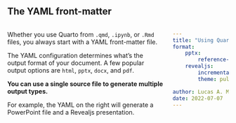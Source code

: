 ## The YAML front-matter

:::: {.columns}
::: {.column}
Whether you use Quarto from `.qmd`, `.ipynb`, or `.Rmd` files, you always start with a YAML front-matter file. 

The YAML configuration determines what's the output format of your document. A few popular output options are `html`, `pptx`, `docx`, and `pdf`. 

**You can use a single source file to generate multiple output types.**

For example, the YAML on the right will generate a PowerPoint file and a Revealjs presentation.
:::
::: {.column}
```yaml
---
title: "Using Quarto for everything"
format: 
    pptx:
        reference-doc: templates/template.pptx
    revealjs:
        incremental: false
        theme: pulse

author: Lucas A. Meyer
date: 2022-07-07
---
```
:::
::::
